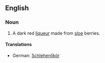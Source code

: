 ==English==
{{wikipedia}}
===Noun===
{{en-noun|sg=[[sloe]] [[gin]]}}

# A dark red [[liqueur]] made from [[sloe]] berries.

====Translations====
*German: [[Schlehenlikör]]